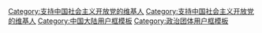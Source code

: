 {{Userbox
  |id= <small>社会开放</small>
  |id-c= #FFFFFF
  |info= 这个用户支持'''中国社会主义开放党'''。
  |info-c= red
  |info-s= 9
  |border-c= blue
}}

<includeonly>[[Category:支持中国社会主义开放党的维基人]]</includeonly>
<noinclude>
[[Category:支持中国社会主义开放党的维基人]]
[[Category:中国大陆用户框模板]]
[[Category:政治团体用户框模板]]
</noinclude>